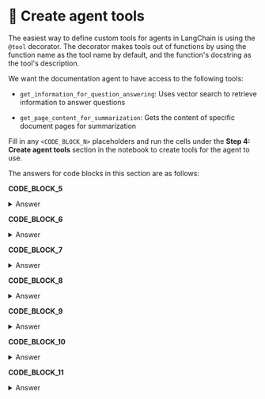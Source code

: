 # 👐 Create agent tools

The easiest way to define custom tools for agents in LangChain is using the `@tool` decorator. The decorator makes tools out of functions by using the function name as the tool name by default, and the function's docstring as the tool's description.

We want the documentation agent to have access to the following tools:

* `get_information_for_question_answering`: Uses vector search to retrieve information to answer questions

* `get_page_content_for_summarization`: Gets the content of specific document pages for summarization

Fill in any `<CODE_BLOCK_N>` placeholders and run the cells under the **Step 4: Create agent tools** section in the notebook to create tools for the agent to use.

The answers for code blocks in this section are as follows:

**CODE_BLOCK_5**

<details>
<summary>Answer</summary>
<div>
```python
embedding_model.encode(text)
```
</div>
</details>

**CODE_BLOCK_6**

<details>
<summary>Answer</summary>
<div>
```python
get_embedding(user_query)
```
</div>
</details>

**CODE_BLOCK_7**

<details>
<summary>Answer</summary>
<div>
```json
[
    {
        "$vectorSearch": {
            "index": VS_INDEX_NAME,
            "path": "embedding",
            "queryVector": query_embedding,
            "numCandidates": 150,
            "limit": 5,
        }
    },
    {
        "$project": {
            "_id": 0,
            "body": 1,
            "score": {"$meta": "vectorSearchScore"},
        }
    },
]
```
</div>
</details>

**CODE_BLOCK_8**

<details>
<summary>Answer</summary>
<div>
```python
vs_collection.aggregate(pipeline)
```
</div>
</details>

**CODE_BLOCK_9**

<details>
<summary>Answer</summary>
<div>
```json
{"title": user_query}
```
</div>
</details>

**CODE_BLOCK_10**

<details>
<summary>Answer</summary>
<div>
```json
{"_id": 0, "body": 1}
```
</div>
</details>

**CODE_BLOCK_11**

<details>
<summary>Answer</summary>
<div>
```python
full_collection.find_one(query, projection)
```
</div>
</details>